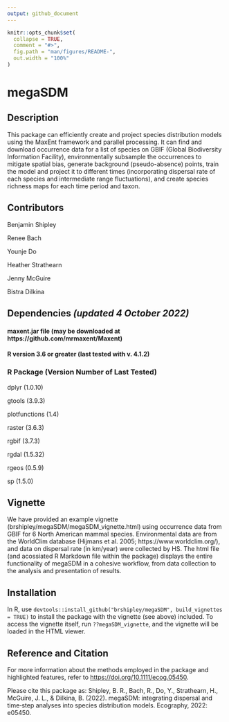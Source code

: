 ```yaml
---
output: github_document
---
```


<!-- README.md is generated from README.Rmd. Please edit that file -->

```r
knitr::opts_chunk$set(
  collapse = TRUE,
  comment = "#>",
  fig.path = "man/figures/README-",
  out.width = "100%"
)
```

# megaSDM

<!-- badges: start -->
<!-- badges: end -->
## Description
This package can efficiently create and project species distribution models using the MaxEnt framework and parallel processing. It can find and download occurrence data for a list of species on GBIF (Global Biodiversity Information Facility), environmentally subsample the occurrences to mitigate spatial bias, generate background (pseudo-absence) points, train the model and project it to different times (incorporating dispersal rate of each species and intermediate range fluctuations), and create species richness maps for each time period and taxon. 

## Contributors

Benjamin Shipley

Renee Bach

Younje Do

Heather Strathearn

Jenny McGuire

Bistra Dilkina

## Dependencies *(updated 4 October 2022)*
#### maxent.jar file (may be downloaded at https://github.com/mrmaxent/Maxent)
#### R version 3.6 or greater (last tested with v. 4.1.2)
### R Package (Version Number of Last Tested)
dplyr	(1.0.10)

gtools	(3.9.3)

plotfunctions	(1.4)

raster	(3.6.3)

rgbif	(3.7.3)

rgdal	(1.5.32)

rgeos	(0.5.9)

sp (1.5.0)


## Vignette
We have provided an example vignette (brshipley/megaSDM/megaSDM_vignette.html) using occurrence data from GBIF for 6 North American mammal species. Environmental data are from the WorldClim database (Hijmans et al. 2005; https://www.worldclim.org/), and data on dispersal rate (in km/year) were collected by HS. The html file (and acossiated R Markdown file within the package) displays the entire functionality of megaSDM in a cohesive workflow, from data collection to the analysis and presentation of results. 

## Installation
In R, use `devtools::install_github("brshipley/megaSDM", build_vignettes = TRUE)` to install the package with the vignette (see above) included. To access the vignette itself, run `??megaSDM_vignette`, and the vignette will be loaded in the HTML viewer.

## Reference and Citation

For more information about the methods employed in the package and highlighted features, 
refer to <https://doi.org/10.1111/ecog.05450>. 

Please cite this package as:
Shipley, B. R., Bach, R., Do, Y., Strathearn, H., McGuire, J. L., & Dilkina, B. (2022).
megaSDM: integrating dispersal and time‐step analyses into species distribution models.
Ecography, 2022: e05450.
